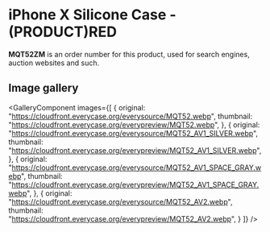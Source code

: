 
# iPhone X Silicone Case - (PRODUCT)RED

<Callout type='info' emoji='👉🏻'>**MQT52ZM** is an order number for this product, used for search engines, auction websites and such.</Callout>

## Image gallery

<GalleryComponent
    images={[
      {
        original: "https://cloudfront.everycase.org/everysource/MQT52.webp",
        thumbnail: "https://cloudfront.everycase.org/everypreview/MQT52.webp",
      },
      {
        original: "https://cloudfront.everycase.org/everysource/MQT52_AV1_SILVER.webp",
        thumbnail: "https://cloudfront.everycase.org/everypreview/MQT52_AV1_SILVER.webp",
      },
      {
        original: "https://cloudfront.everycase.org/everysource/MQT52_AV1_SPACE_GRAY.webp",
        thumbnail: "https://cloudfront.everycase.org/everypreview/MQT52_AV1_SPACE_GRAY.webp",
      },
      {
        original: "https://cloudfront.everycase.org/everysource/MQT52_AV2.webp",
        thumbnail: "https://cloudfront.everycase.org/everypreview/MQT52_AV2.webp",
      }
    ]}
  />

